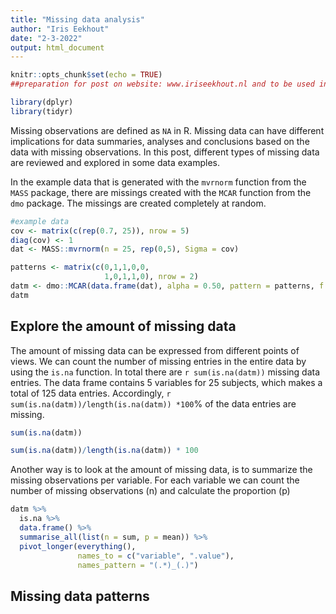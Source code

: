 ```yaml
---
title: "Missing data analysis"
author: "Iris Eekhout"
date: "2-3-2022"
output: html_document
---
```


```r
knitr::opts_chunk$set(echo = TRUE)
##preparation for post on website: www.iriseekhout.nl and to be used in workshop.

library(dplyr)
library(tidyr)
```

Missing observations are defined as `NA` in R. Missing data can have different implications for data summaries, analyses and conclusions based on the data with missing observations. In this post, different types of missing data are reviewed and explored in some data examples.

In the example data that is generated with the `mvrnorm` function from the `MASS` package, there are missings created with the  `MCAR` function from the `dmo` package. The missings are created completely at random. 


```R
#example data 
cov <- matrix(c(rep(0.7, 25)), nrow = 5)
diag(cov) <- 1
dat <- MASS::mvrnorm(n = 25, rep(0,5), Sigma = cov)

patterns <- matrix(c(0,1,1,0,0,
                     1,0,1,1,0), nrow = 2)
datm <- dmo::MCAR(data.frame(dat), alpha = 0.50, pattern = patterns, f = c(0.5, 0.5))
datm
```


## Explore the amount of missing data

The amount of missing data can be expressed from different points of views. We can count the number of missing entries in the entire data by using the `is.na` function. In total there are `r sum(is.na(datm))` missing data entries. The data frame contains 5 variables for 25 subjects, which makes a total of 125 data entries. Accordingly, `r sum(is.na(datm))/length(is.na(datm)) *100`% of the data entries are missing.  

```R
sum(is.na(datm))

sum(is.na(datm))/length(is.na(datm)) * 100

```

Another way is to look at the amount of missing data, is to summarize the missing observations per variable. For each variable we can count the number of missing observations (n) and calculate the proportion (p)

```R

datm %>%
  is.na %>%
  data.frame() %>%
  summarise_all(list(n = sum, p = mean)) %>%
  pivot_longer(everything(), 
               names_to = c("variable", ".value"),
               names_pattern = "(.*)_(.)")

```




## Missing data patterns



